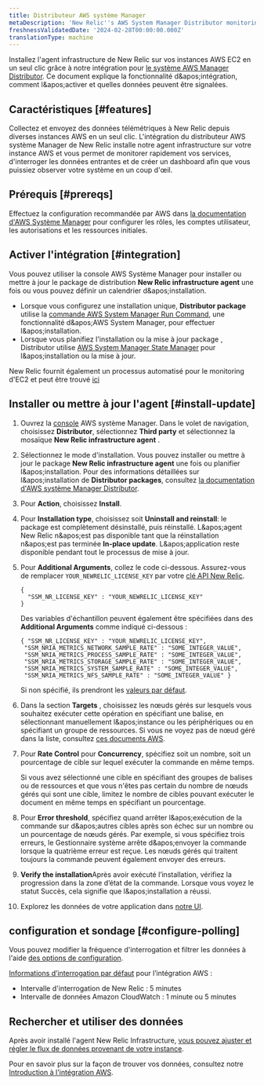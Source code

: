 ```yaml
---
title: Distributeur AWS système Manager
metaDescription: 'New Relic''s AWS System Manager Distributor monitoring integration: what data it reports, and how to enable it.'
freshnessValidatedDate: '2024-02-28T00:00:00.000Z'
translationType: machine
---
```


Installez l&apos;agent infrastructure de New Relic sur vos instances AWS EC2 en un seul clic grâce à notre intégration pour [le système AWS Manager Distributor](https://docs.aws.amazon.com/systems-manager/latest/userguide/distributor.html). Ce document explique la fonctionnalité d&amp;apos;intégration, comment l&amp;apos;activer et quelles données peuvent être signalées.

## Caractéristiques [#features]

Collectez et envoyez des données télémétriques à New Relic depuis diverses instances AWS en un seul clic. L&apos;intégration du distributeur AWS système Manager de New Relic installe notre agent infrastructure sur votre instance AWS et vous permet de monitorer rapidement vos services, d&apos;interroger les données entrantes et de créer un dashboard afin que vous puissiez observer votre système en un coup d&apos;œil.

## Prérequis [#prereqs]

Effectuez la configuration recommandée par AWS dans [la documentation d&apos;AWS Système Manager](https://docs.aws.amazon.com/systems-manager/latest/userguide/systems-manager-setting-up.html) pour configurer les rôles, les comptes utilisateur, les autorisations et les ressources initiales.

## Activer l&apos;intégration [#integration]

Vous pouvez utiliser la console AWS Système Manager pour installer ou mettre à jour le package de distribution <DNT>**New Relic infrastructure agent**</DNT> une fois ou vous pouvez définir un calendrier d&amp;apos;installation.

* Lorsque vous configurez une installation unique, <DNT>**Distributor package**</DNT> utilise la [commande AWS System Manager Run Command](https://docs.aws.amazon.com/systems-manager/latest/userguide/run-command.html), une fonctionnalité d&amp;apos;AWS System Manager, pour effectuer l&amp;apos;installation.
* Lorsque vous planifiez l&apos;installation ou la mise à jour package , Distributor utilise [AWS System Manager State Manager](https://docs.aws.amazon.com/systems-manager/latest/userguide/systems-manager-state.html) pour l&amp;apos;installation ou la mise à jour.

New Relic fournit également un processus automatisé pour le monitoring d&apos;EC2 et peut être trouvé [ici](/whats-new/2023/08/whats-new-08-08-automatic-ec2-monitoring-through-nr-agent/)

## Installer ou mettre à jour l&apos;agent [#install-update]

1. Ouvrez la [console](https://console.aws.amazon.com/systems-manager) AWS système Manager. Dans le volet de navigation, choisissez <DNT>**Distributor**</DNT>, sélectionnez <DNT>**Third party**</DNT> et sélectionnez la mosaïque <DNT>**New Relic infrastructure agent**</DNT> .

2. Sélectionnez le mode d&apos;installation. Vous pouvez installer ou mettre à jour le package <DNT>**New Relic infrastructure agent**</DNT> une fois ou planifier l&amp;apos;installation. Pour des informations détaillées sur l&amp;apos;installation de <DNT>**Distributor packages**</DNT>, consultez [la documentation d&apos;AWS système Manager Distributor](https://docs.aws.amazon.com/systems-manager/latest/userguide/distributor-working-with-packages-deploy.html).

3. Pour <DNT>**Action**</DNT>, choisissez <DNT>**Install**</DNT>.

4. Pour <DNT>**Installation type**</DNT>, choisissez soit <DNT>**Uninstall and reinstall**</DNT>: le package est complètement désinstallé, puis réinstallé. L&amp;apos;agent New Relic n&amp;apos;est pas disponible tant que la réinstallation n&amp;apos;est pas terminée <DNT>**In-place update**</DNT>. L&amp;apos;application reste disponible pendant tout le processus de mise à jour.

5. Pour <DNT>**Additional Arguments**</DNT>, collez le code ci-dessous. Assurez-vous de remplacer `YOUR_NEWRELIC_LICENSE_KEY` par votre [clé API New Relic](/docs/apis/intro-apis/new-relic-api-keys).

   ```
   {
     "SSM_NR_LICENSE_KEY" : "YOUR_NEWRELIC_LICENSE_KEY"
   }
   ```

   Des variables d&apos;échantillon peuvent également être spécifiées dans des **Additional Arguments** comme indiqué ci-dessous :

   ```
   { "SSM_NR_LICENSE_KEY" : "YOUR_NEWRELIC_LICENSE_KEY",
    "SSM_NRIA_METRICS_NETWORK_SAMPLE_RATE" : "SOME_INTEGER_VALUE",
    "SSM_NRIA_METRICS_PROCESS_SAMPLE_RATE" : "SOME_INTEGER_VALUE",
    "SSM_NRIA_METRICS_STORAGE_SAMPLE_RATE" : "SOME_INTEGER_VALUE",
    "SSM_NRIA_METRICS_SYSTEM_SAMPLE_RATE" : "SOME_INTEGER_VALUE", 
    "SSM_NRIA_METRICS_NFS_SAMPLE_RATE" : "SOME_INTEGER_VALUE" }
   ```

   Si non spécifié, ils prendront les [valeurs par défaut](https://github.com/newrelic/infrastructure-agent/blob/master/assets/examples/infrastructure/newrelic-infra-template.yml.example).

6. Dans la section <DNT>**Targets**</DNT> , choisissez les nœuds gérés sur lesquels vous souhaitez exécuter cette opération en spécifiant une balise, en sélectionnant manuellement l&amp;apos;instance ou les périphériques ou en spécifiant un groupe de ressources. Si vous ne voyez pas de nœud géré dans la liste, consultez [ces documents AWS](https://docs.aws.amazon.com/systems-manager/latest/userguide/troubleshooting-managed-instances.html).

7. Pour <DNT>**Rate Control**</DNT> pour <DNT>**Concurrency**</DNT>, spécifiez soit un nombre, soit un pourcentage de cible sur lequel exécuter la commande en même temps.

   <Callout variant="tip">
     Si vous avez sélectionné une cible en spécifiant des groupes de balises ou de ressources et que vous n&apos;êtes pas certain du nombre de nœuds gérés qui sont une cible, limitez le nombre de cibles pouvant exécuter le document en même temps en spécifiant un pourcentage.
   </Callout>

8. Pour <DNT>**Error threshold**</DNT>, spécifiez quand arrêter l&amp;apos;exécution de la commande sur d&amp;apos;autres cibles après son échec sur un nombre ou un pourcentage de nœuds gérés. Par exemple, si vous spécifiez trois erreurs, le Gestionnaire système arrête d&amp;apos;envoyer la commande lorsque la quatrième erreur est reçue. Les nœuds gérés qui traitent toujours la commande peuvent également envoyer des erreurs.

9. <DNT>**Verify the installation**</DNT>Après avoir exécuté l’installation, vérifiez la progression dans la zone d’état de la commande. Lorsque vous voyez le statut Succès, cela signifie que l&amp;apos;installation a réussi.

10. Explorez les données de votre application dans [notre UI](one.newrelic.com).

## configuration et sondage [#configure-polling]

Vous pouvez modifier la fréquence d&apos;interrogation et filtrer les données à l&apos;aide [des options de configuration](/docs/integrations/new-relic-integrations/getting-started/configure-polling-frequency-data-collection-cloud-integrations).

[Informations d’interrogation par défaut](/docs/infrastructure/amazon-integrations/aws-integrations-list/aws-polling-intervals-infrastructure-integrations) pour l’intégration AWS :

* Intervalle d&apos;interrogation de New Relic : 5 minutes
* Intervalle de données Amazon CloudWatch : 1 minute ou 5 minutes

## Rechercher et utiliser des données

Après avoir installé l&apos;agent New Relic Infrastructure, [vous pouvez ajuster et régler le flux de données provenant de votre instance](/docs/infrastructure/infrastructure-monitoring/get-started/get-started-infrastructure-monitoring).

Pour en savoir plus sur la façon de trouver vos données, consultez notre [Introduction à l&apos;intégration AWS](/docs/infrastructure/amazon-integrations/get-started/introduction-aws-integrations/#insights).